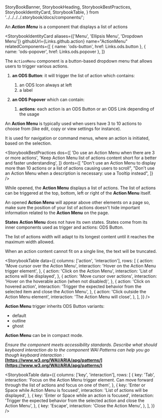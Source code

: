   StoryBookBanner,
  StorybookHeading,
  StorybookBestPractices,
  StorybookIdentityCard,
  StorybookTable,
} from '../../../../.storybook/docs/components/';

<Meta title="Manager React Components/Components/ActionMenu/Documentation" />

<StoryBookBanner of={meta} />

An **_Action Menu_** is a component that displays a list of actions

<Canvas of={actionMenuStandard} sourceState="none" />

<StorybookHeading label="Overview" level={2} />

<StorybookIdentityCard
  aliases={['Menu', 'Ellipsis Menu', 'Dropdown Menu']}
  githubUrl={Links.github.action}
  name="ActionMenu"
  relatedComponents={[
    { name: 'ods-button', href: Links.ods.button },
    { name: 'ods-popover', href: Links.ods.popover },
  ]}
>
  The `ActionMenu` component is a button-based dropdown menu that allows users
  to trigger various actions.
</StorybookIdentityCard>

<StorybookHeading label="Anatomy" level={2} />

1. **an ODS Button**: it will trigger the list of action which contains:

   1. an ODS Icon always at left
   2. a label

2. **an ODS Popover** which can contain:
   1. **actions**: each action is an ODS Button or an ODS Link depending of the usage

<StorybookHeading label="Usage" level={2} />

An **Action Menu** is typically used when users have 3 to 10 actions to choose from (like edit, copy or view settings for instance).

It is used for navigation or command menus, where an action is initiated, based on the selection.

<StorybookHeading label="Dos & Don'ts" level={2} />

<StorybookBestPractices
  dos={[
    'Do use an Action Menu when there are 3 or more actions',
    'Keep Action Menu list of actions content short for a better and faster understanding',
  ]}
  donts={[
    "Don't use an Action Menu to display more than 10 actions or a list of actions causing users to scroll",
    "Don't use an Action Menu when a description is necessary: use a Tooltip instead",
  ]}
/>

<StorybookHeading label="Placement" level={2} />

While opened, the **Action Menu** displays a list of actions. The list of actions can be triggered at the top, bottom, left or right of the **Action Menu** itself.

An opened **Action Menu** will appear above other elements on a page so, make sure the position of your list of actions doesn't hide important information related to the **Action Menu** on the page.

<StorybookHeading label="Behavior" level={2} />

**States**
**Action Menu** does not have its own states. States come from its inner components used as trigger and actions: ODS Button.

The list of actions width will adapt to its longest content until it reaches the maximum width allowed.

When an action content cannot fit on a single line, the text will be truncated.

<StorybookTable
  data={{
    columns: ['action', 'interaction'],
    rows: [
      {
        action: 'Move cursor over the Action Menu',
        interaction: 'Hover on the Action Menu trigger element',
      },
      {
        action: 'Click on the Action Menu',
        interaction: 'List of actions will be displayed',
      },
      {
        action: 'Move cursor over actions',
        interaction: 'Hover on the hoverable action (when not disabled)',
      },
      {
        action: 'Click on hovered action',
        interaction:
          'Trigger the expected behavior from the selected item and close the Action Menu',
      },
      {
        action: 'Click outside the Action Menu element',
        interaction: 'The Action Menu will close',
      },
    ],
  }}
/>

<StorybookHeading label="Variation" level={2} />

**Action Menu** trigger inherits ODS Button variants:

- default
- outline
- ghost

**Action Menu** can be in compact mode.

<StorybookHeading label="Accessibility" level={2} />

_Ensure the component meets accessibility standards.
Describe what should keyboard interaction do to the component
WAI Patterns can help you go though keyboard interaction :_ **[https://www.w3.org/WAI/ARIA/apg/patterns/](https://www.w3.org/WAI/ARIA/apg/patterns/)**

<StorybookTable
  data={{
    columns: ['key', 'interaction'],
    rows: [
      {
        key: 'Tab',
        interaction:
          'Focus on the Action Menu trigger element. Can move forward through the list of actions and focus on one of them',
      },
      {
        key: 'Enter or Space while Action Menu is focused',
        interaction: 'List of actions will be displayed',
      },
      {
        key: 'Enter or Space while an action is focused',
        interaction:
          'Trigger the expected behavior from the selected action and close the Action Menu',
      },
      {
        key: 'Escape',
        interaction: 'Close the Action Menu',
      },
    ],
  }}
/>